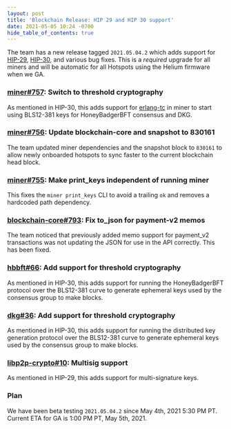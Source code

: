 ```yaml
---
layout: post
title: 'Blockchain Release: HIP 29 and HIP 30 support'
date: 2021-05-05 10:24 -0700
hide_table_of_contents: true
---
```


The team has a new release tagged `2021.05.04.2` which adds support for
[HIP-29](https://github.com/helium/HIP/blob/master/0029-multisignature-keys.md),
[HIP-30](https://github.com/helium/HIP/blob/master/0030-update-threshold-cryptography.md), and
various bug fixes. This is a _required_ upgrade for all miners and will be automatic for all
Hotspots using the Helium firmware when we GA.

<!--truncate-->

### [miner#757](https://github.com/helium/miner/pull/757): Switch to threshold cryptography

As mentioned in HIP-30, this adds support for [erlang-tc](https://github.com/helium/erlang-tc) in
miner to start using BLS12-381 keys for HoneyBadgerBFT consensus and DKG.

### [miner#756](https://github.com/helium/miner/pull/756): Update blockchain-core and snapshot to 830161

The team updated miner dependencies and the snapshot block to `830161` to allow newly onboarded
hotspots to sync faster to the current blockchain head block.

### [miner#755](https://github.com/helium/miner/pull/755): Make print_keys independent of running miner

This fixes the `miner print_keys` CLI to avoid a trailing `ok` and removes a hardcoded path
dependency.

### [blockchain-core#793](https://github.com/helium/blockchain-core/pull/792): Fix to_json for payment-v2 memos

The team noticed that previously added memo support for payment_v2 transactions was not updating the
JSON for use in the API correctly. This has been fixed.

### [hbbft#66](https://github.com/helium/erlang-hbbft/pull/66): Add support for threshold cryptography

As mentioned in HIP-30, this adds support for running the HoneyBadgerBFT protocol over the BLS12-381
curve to generate ephemeral keys used by the consensus group to make blocks.

### [dkg#36](https://github.com/helium/erlang-dkg/pull/36): Add support for threshold cryptography

As mentioned in HIP-30, this adds support for running the distributed key generation protocol over
the BLS12-381 curve to generate ephemeral keys used by the consensus group to make blocks.

### [libp2p-crypto#10](https://github.com/helium/libp2p-crypto/pull/10): Multisig support

As mentioned in HIP-29, this adds support for multi-signature keys.

### Plan

We have been beta testing `2021.05.04.2` since May 4th, 2021 5:30 PM PT. Current ETA for GA is 1:00
PM PT, May 5th, 2021.
